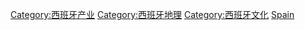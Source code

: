 {{Commons category|Tourism in Spain}}

[[Category:西班牙产业|Category:西班牙产业]]
[[Category:西班牙地理|Category:西班牙地理]]
[[Category:西班牙文化|Category:西班牙文化]]
[[Category:欧洲各国旅游|Spain]]